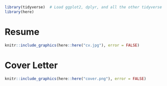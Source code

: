 

```r
library(tidyverse)  # Load ggplot2, dplyr, and all the other tidyverse packages
library(here)
```


# Resume


```r


knitr::include_graphics(here::here("cv.jpg"), error = FALSE)

```






# Cover Letter


```r


knitr::include_graphics(here::here("cover.png"), error = FALSE)

```
